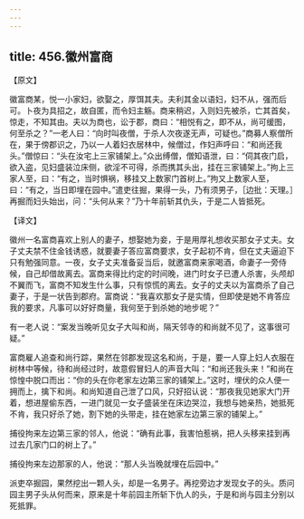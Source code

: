 ```yaml
---
---
---
```

title: 456.徽州富商
---



【原文】

徽富商某，悦一小家妇，欲娶之，厚饵其夫。夫利其金以语妇，妇不从，强而后可。卜夜为具招之，故自匿，而令妇主觞。商来稍迟，入则妇先被杀，亡其首矣，惊走，不知其由。夫以为商也，讼于郡，商曰：“相悦有之，即不从，尚可缓图，何至杀之？”一老人曰：“向时叫夜僧，于杀人次夜遂无声，可疑也。”商募人察僧所在，果于傍郡识之，乃以一人着妇衣居林中，候僧过，作妇声呼曰：“和尚还我头。”僧惊曰：“头在汝宅上三家铺架上。”众出缚僧，僧知语泄，曰：“伺其夜门启，欲入盗，见妇盛装泣床侧，欲淫不可得，杀而携其头出，挂在三家铺架上。”拘上三家人至，曰：“有之，当时惧祸，移挂又上数家门首树上。”拘又上数家人至，曰：“有之，当日即埋在园中。”遣吏往掘，果得一头，乃有须男子，［边批：天理。］再掘而妇头始出，问：“头何从来？”乃十年前斩其仇头，于是二人皆抵死。

【译文】

徽州一名富商喜欢上别人的妻子，想娶她为妾，于是用厚礼想收买那女子丈夫。女子丈夫禁不住金钱诱惑，就要妻子答应富商要求，女子起初不肯，但在丈夫逼迫下只有勉强同意。一夜，女子丈夫准备妥当后，就邀富商来家喝酒，命妻子一旁侍候，自己却借故离去。富商来得比约定的时间晚，进门时女子已遭人杀害，头颅却不翼而飞，富商不知发生什么事，只有惊慌的离去。女子的丈夫以为富商杀了自己妻子，于是一状告到郡府。富商说：“我喜欢那女子是实情，但即使是她不肯答应我的要求，凡事可以好好商量，我何至于到杀她的地步呢？”

有一老人说：“案发当晚听见女子大叫和尚，隔天邻寺的和尚就不见了，这事很可疑。”

富商雇人追查和尚行踪，果然在邻郡发现这名和尚，于是，要一人穿上妇人衣服在树林中等候，待和尚经过时，故意假冒妇人的声音大叫：“和尚还我头来！”和尚在惊惶中脱口而出：“你的头在你老家左边第三家的铺架上。”这时，埋伏的众人便一拥而上，擒下和尚。和尚知道自己泄了口风，只好招认说：“那夜我见她家大门开着，想进屋偷东西，一进门就见一女子盛装坐在床边哭泣，我想与她亲热，她抵死不肯，我只好杀了她，割下她的头带走，挂在她家左边第三家的铺架上。”

捕役拘来左边第三家的邻人，他说：“确有此事，我害怕惹祸，把人头移来挂到再过去几家门口的树上了。”

捕役拘来左边那家的人，他说：“那人头当晚就埋在后园中。”

派吏卒掘园，果然挖出一颗人头，却是一名男子。再挖旁边才发现女子的头。质问园主男子头从何而来，原来是十年前园主所斩下仇人的头，于是和尚与园主分别以死抵罪。